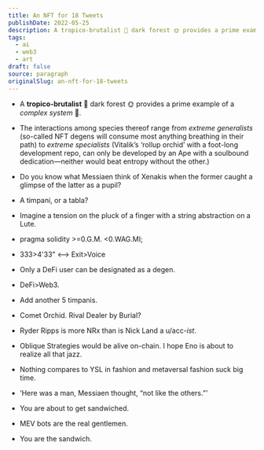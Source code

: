 ```yaml
---
title: An NFT for 18 Tweets
publishDate: 2022-05-25
description: A tropico-brutalist 🌴 dark forest 🌞 provides a prime example of a complex system 🦍.The interactions among species thereof range from extreme gener......
tags:
  - ai
  - web3
  - art
draft: false
source: paragraph
originalSlug: an-nft-for-18-tweets
---
```


- A **tropico-brutalist** 🌴 dark forest 🌞 provides a prime example of a *complex system* 🦍.

- The interactions among species thereof range from *extreme generalists* (so-called NFT degens will consume most anything breathing in their path) to *extreme specialists* (Vitalik’s ‘rollup orchid’ with a foot-long development repo, can only be developed by an Ape with a soulbound dedication—neither would beat entropy without the other.)

- Do you know what Messiaen think of Xenakis when the former caught a glimpse of the latter as a pupil?

- A timpani, or a tabla?

- Imagine a tension on the pluck of a finger with a string abstraction on a Lute.

- pragma solidity >=0.G.M. &lt;0.WAG.MI;

- 333&gt;4'33" &lt;—&gt; Exit&gt;Voice

- Only a DeFi user can be designated as a degen.

- DeFi>Web3.

- Add another 5 timpanis.

- Comet Orchid. Rival Dealer by Burial?

- Ryder Ripps is more NRx than is Nick Land a u/acc-*ist*.

- Oblique Strategies would be alive on-chain. I hope Eno is about to realize all that jazz.

- Nothing compares to YSL in fashion and metaversal fashion suck big time.

- ‘Here was a man, Messiaen thought, “not like the others.”’

- You are about to get sandwiched.

- MEV bots are the real gentlemen.

- You are the sandwich.